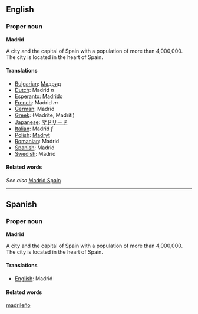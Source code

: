 ==English==
===Proper noun===
'''Madrid'''

A city and the capital of Spain with a population of more than 4,000,000.  The city is located in the heart of Spain.

====Translations====
*[[Bulgarian]]: [[Мадрид]]
*[[Dutch]]: Madrid ''n''
*[[Esperanto]]: [[Madrido]]
*[[French]]: Madrid ''m''
*[[German]]: Madrid
*[[Greek]]: [[ ]] (Madrite, Madriti)
*[[Japanese]]: [[マドリード]]
*[[Italian]]: Madrid ''f''
*[[Polish]]: [[Madryt]]
*[[Romanian]]: Madrid
*[[Spanish]]: Madrid
*[[Swedish]]: Madrid

====Related words====
''See also'' [[en:Madrid, Spain|Madrid Spain]]

----
==Spanish==
===Proper noun===
'''Madrid'''

A city and the capital of Spain with a population of more than 4,000,000.  The city is located in the heart of Spain.

====Translations====
*[[English]]: Madrid

====Related words====
[[madrileño]]